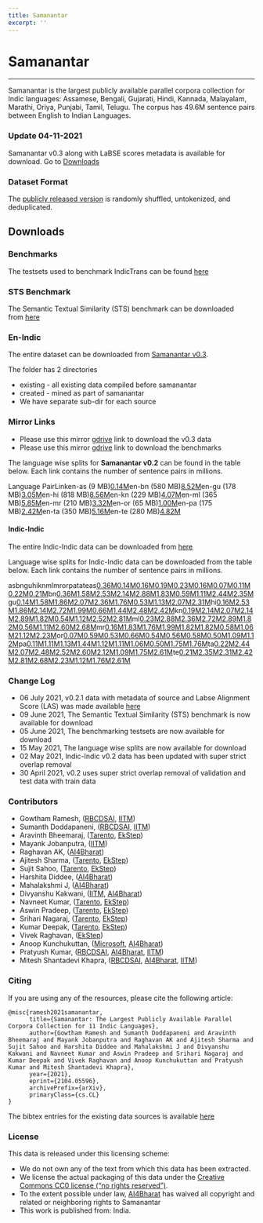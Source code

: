 ```yaml
---
title: Samanantar
excerpt: ''
---
```


# Samanantar

***

Samanantar is the largest publicly available parallel corpora collection for Indic languages: Assamese, Bengali, Gujarati, Hindi, Kannada, Malayalam, Marathi, Oriya, Punjabi, Tamil, Telugu. The corpus has 49.6M sentence pairs between English to Indian Languages.

### Update 04-11-2021

Samanantar v0.3 along with LaBSE scores metadata is available for download. Go to [Downloads](https://indicnlp.ai4bharat.org/samanantar/#downloads)

### Dataset Format

The [publicly released version](https://indicnlp.ai4bharat.org/samanantar/#downloads) is randomly shuffled, untokenized, and deduplicated.

## Downloads

### Benchmarks

The testsets used to benchmark IndicTrans can be found [here](https://storage.googleapis.com/samanantar-public/benchmarks.zip)

### STS Benchmark

The Semantic Textual Similarity (STS) benchmark can be downloaded from [here](https://storage.googleapis.com/samanantar-public/human\_annotations.tsv)

### En-Indic

The entire dataset can be downloaded from [Samanantar v0.3](https://storage.googleapis.com/samanantar-public/V0.3/source\_wise\_splits.zip).

The folder has 2 directories

*   existing - all existing data compiled before samanantar
*   created - mined as part of samanantar
*   We have separate sub-dir for each source

### Mirror Links

*   Please use this mirror [gdrive](https://drive.google.com/file/d/1xrD9bL78mbxpp-DdOw1EHhz1nzin\_6dX/view?usp=sharing) link to download the v0.3 data
*   Please use this mirror [gdrive](https://drive.google.com/drive/folders/1hR-8Mc7qQWsZAC-cw-nUqG8\_OCqCdq-b?usp=sharing) link to download the benchmarks

The language wise splits for **Samanantar v0.2** can be found in the table below. Each link contains the number of sentence pairs in millions.

Language PairLinken-as (9 MB)[0.14M](https://storage.googleapis.com/samanantar-public/V0.2/data/en2indic/en-as.zip)en-bn (580 MB)[8.52M](https://storage.googleapis.com/samanantar-public/V0.2/data/en2indic/en-bn.zip)en-gu (178 MB)[3.05M](https://storage.googleapis.com/samanantar-public/V0.2/data/en2indic/en-gu.zip)en-hi (818 MB)[8.56M](https://storage.googleapis.com/samanantar-public/V0.2/data/en2indic/en-hi.zip)en-kn (229 MB)[4.07M](https://storage.googleapis.com/samanantar-public/V0.2/data/en2indic/en-kn.zip)en-ml (365 MB)[5.85M](https://storage.googleapis.com/samanantar-public/V0.2/data/en2indic/en-ml.zip)en-mr (210 MB)[3.32M](https://storage.googleapis.com/samanantar-public/V0.2/data/en2indic/en-mr.zip)en-or (65 MB)[1.00M](https://storage.googleapis.com/samanantar-public/V0.2/data/en2indic/en-or.zip)en-pa (175 MB)[2.42M](https://storage.googleapis.com/samanantar-public/V0.2/data/en2indic/en-pa.zip)en-ta (350 MB)[5.16M](https://storage.googleapis.com/samanantar-public/V0.2/data/en2indic/en-ta.zip)en-te (280 MB)[4.82M](https://storage.googleapis.com/samanantar-public/V0.2/data/en2indic/en-te.zip)

#### Indic-Indic

The entire Indic-Indic data can be downloaded from [here](https://storage.googleapis.com/samanantar-public/V0.2/data/indic2indic/indic2indic.zip)

Language wise splits for Indic-Indic data can be downloaded from the table below. Each link contains the number of sentence pairs in millions.

asbnguhiknmlmrorpatateas[0.36M](https://storage.googleapis.com/samanantar-public/V0.2/data/indic2indic/as-bn.zip)[0.14M](https://storage.googleapis.com/samanantar-public/V0.2/data/indic2indic/as-gu.zip)[0.16M](https://storage.googleapis.com/samanantar-public/V0.2/data/indic2indic/as-hi.zip)[0.19M](https://storage.googleapis.com/samanantar-public/V0.2/data/indic2indic/as-kn.zip)[0.23M](https://storage.googleapis.com/samanantar-public/V0.2/data/indic2indic/as-ml.zip)[0.16M](https://storage.googleapis.com/samanantar-public/V0.2/data/indic2indic/as-mr.zip)[0.07M](https://storage.googleapis.com/samanantar-public/V0.2/data/indic2indic/as-or.zip)[0.11M](https://storage.googleapis.com/samanantar-public/V0.2/data/indic2indic/as-pa.zip)[0.22M](https://storage.googleapis.com/samanantar-public/V0.2/data/indic2indic/as-ta.zip)[0.21M](https://storage.googleapis.com/samanantar-public/V0.2/data/indic2indic/as-te.zip)bn[0.36M](https://storage.googleapis.com/samanantar-public/V0.2/data/indic2indic/as-bn.zip)[1.58M](https://storage.googleapis.com/samanantar-public/V0.2/data/indic2indic/bn-gu.zip)[2.53M](https://storage.googleapis.com/samanantar-public/V0.2/data/indic2indic/bn-hi.zip)[2.14M](https://storage.googleapis.com/samanantar-public/V0.2/data/indic2indic/bn-kn.zip)[2.88M](https://storage.googleapis.com/samanantar-public/V0.2/data/indic2indic/bn-ml.zip)[1.83M](https://storage.googleapis.com/samanantar-public/V0.2/data/indic2indic/bn-mr.zip)[0.59M](https://storage.googleapis.com/samanantar-public/V0.2/data/indic2indic/bn-or.zip)[1.11M](https://storage.googleapis.com/samanantar-public/V0.2/data/indic2indic/bn-pa.zip)[2.44M](https://storage.googleapis.com/samanantar-public/V0.2/data/indic2indic/bn-ta.zip)[2.35M](https://storage.googleapis.com/samanantar-public/V0.2/data/indic2indic/bn-te.zip)gu[0.14M](https://storage.googleapis.com/samanantar-public/V0.2/data/indic2indic/as-gu.zip)[1.58M](https://storage.googleapis.com/samanantar-public/V0.2/data/indic2indic/bn-gu.zip)[1.86M](https://storage.googleapis.com/samanantar-public/V0.2/data/indic2indic/bn-hi.zip)[2.07M](https://storage.googleapis.com/samanantar-public/V0.2/data/indic2indic/bn-kn.zip)[2.36M](https://storage.googleapis.com/samanantar-public/V0.2/data/indic2indic/bn-ml.zip)[1.76M](https://storage.googleapis.com/samanantar-public/V0.2/data/indic2indic/bn-mr.zip)[0.53M](https://storage.googleapis.com/samanantar-public/V0.2/data/indic2indic/bn-or.zip)[1.13M](https://storage.googleapis.com/samanantar-public/V0.2/data/indic2indic/bn-pa.zip)[2.07M](https://storage.googleapis.com/samanantar-public/V0.2/data/indic2indic/bn-ta.zip)[2.31M](https://storage.googleapis.com/samanantar-public/V0.2/data/indic2indic/bn-te.zip)hi[0.16M](https://storage.googleapis.com/samanantar-public/V0.2/data/indic2indic/as-hi.zip)[2.53M](https://storage.googleapis.com/samanantar-public/V0.2/data/indic2indic/bn-hi.zip)[1.86M](https://storage.googleapis.com/samanantar-public/V0.2/data/indic2indic/gu-hi.zip)[2.14M](https://storage.googleapis.com/samanantar-public/V0.2/data/indic2indic/hi-kn.zip)[2.72M](https://storage.googleapis.com/samanantar-public/V0.2/data/indic2indic/hi-ml.zip)[1.99M](https://storage.googleapis.com/samanantar-public/V0.2/data/indic2indic/hi-mr.zip)[0.66M](https://storage.googleapis.com/samanantar-public/V0.2/data/indic2indic/hi-or.zip)[1.44M](https://storage.googleapis.com/samanantar-public/V0.2/data/indic2indic/hi-pa.zip)[2.48M](https://storage.googleapis.com/samanantar-public/V0.2/data/indic2indic/hi-ta.zip)[2.42M](https://storage.googleapis.com/samanantar-public/V0.2/data/indic2indic/hi-te.zip)kn[0.19M](https://storage.googleapis.com/samanantar-public/V0.2/data/indic2indic/as-kn.zip)[2.14M](https://storage.googleapis.com/samanantar-public/V0.2/data/indic2indic/bn-kn.zip)[2.07M](https://storage.googleapis.com/samanantar-public/V0.2/data/indic2indic/gu-kn.zip)[2.14M](https://storage.googleapis.com/samanantar-public/V0.2/data/indic2indic/hi-kn.zip)[2.89M](https://storage.googleapis.com/samanantar-public/V0.2/data/indic2indic/kn-ml.zip)[1.82M](https://storage.googleapis.com/samanantar-public/V0.2/data/indic2indic/kn-mr.zip)[0.54M](https://storage.googleapis.com/samanantar-public/V0.2/data/indic2indic/kn-or.zip)[1.12M](https://storage.googleapis.com/samanantar-public/V0.2/data/indic2indic/kn-pa.zip)[2.52M](https://storage.googleapis.com/samanantar-public/V0.2/data/indic2indic/kn-ta.zip)[2.81M](https://storage.googleapis.com/samanantar-public/V0.2/data/indic2indic/kn-te.zip)ml[0.23M](https://storage.googleapis.com/samanantar-public/V0.2/data/indic2indic/as-ml.zip)[2.88M](https://storage.googleapis.com/samanantar-public/V0.2/data/indic2indic/bn-ml.zip)[2.36M](https://storage.googleapis.com/samanantar-public/V0.2/data/indic2indic/gu-ml.zip)[2.72M](https://storage.googleapis.com/samanantar-public/V0.2/data/indic2indic/hi-ml.zip)[2.89M](https://storage.googleapis.com/samanantar-public/V0.2/data/indic2indic/kn-ml.zip)[1.82M](https://storage.googleapis.com/samanantar-public/V0.2/data/indic2indic/ml-mr.zip)[0.56M](https://storage.googleapis.com/samanantar-public/V0.2/data/indic2indic/ml-or.zip)[1.11M](https://storage.googleapis.com/samanantar-public/V0.2/data/indic2indic/ml-pa.zip)[2.60M](https://storage.googleapis.com/samanantar-public/V0.2/data/indic2indic/ml-ta.zip)[2.68M](https://storage.googleapis.com/samanantar-public/V0.2/data/indic2indic/ml-te.zip)mr[0.16M](https://storage.googleapis.com/samanantar-public/V0.2/data/indic2indic/as-mr.zip)[1.83M](https://storage.googleapis.com/samanantar-public/V0.2/data/indic2indic/bn-mr.zip)[1.76M](https://storage.googleapis.com/samanantar-public/V0.2/data/indic2indic/gu-mr.zip)[1.99M](https://storage.googleapis.com/samanantar-public/V0.2/data/indic2indic/hi-mr.zip)[1.82M](https://storage.googleapis.com/samanantar-public/V0.2/data/indic2indic/kn-mr.zip)[1.82M](https://storage.googleapis.com/samanantar-public/V0.2/data/indic2indic/ml-mr.zip)[0.58M](https://storage.googleapis.com/samanantar-public/V0.2/data/indic2indic/mr-or.zip)[1.06M](https://storage.googleapis.com/samanantar-public/V0.2/data/indic2indic/mr-pa.zip)[21.12M](https://storage.googleapis.com/samanantar-public/V0.2/data/indic2indic/mr-ta.zip)[2.23M](https://storage.googleapis.com/samanantar-public/V0.2/data/indic2indic/mr-te.zip)or[0.07M](https://storage.googleapis.com/samanantar-public/V0.2/data/indic2indic/as-or.zip)[0.59M](https://storage.googleapis.com/samanantar-public/V0.2/data/indic2indic/bn-or.zip)[0.53M](https://storage.googleapis.com/samanantar-public/V0.2/data/indic2indic/gu-or.zip)[0.66M](https://storage.googleapis.com/samanantar-public/V0.2/data/indic2indic/hi-or.zip)[0.54M](https://storage.googleapis.com/samanantar-public/V0.2/data/indic2indic/kn-or.zip)[0.56M](https://storage.googleapis.com/samanantar-public/V0.2/data/indic2indic/ml-or.zip)[0.58M](https://storage.googleapis.com/samanantar-public/V0.2/data/indic2indic/mr-or.zip)[0.50M](https://storage.googleapis.com/samanantar-public/V0.2/data/indic2indic/or-pa.zip)[1.09M](https://storage.googleapis.com/samanantar-public/V0.2/data/indic2indic/or-ta.zip)[1.12M](https://storage.googleapis.com/samanantar-public/V0.2/data/indic2indic/or-te.zip)pa[0.11M](https://storage.googleapis.com/samanantar-public/V0.2/data/indic2indic/as-pa.zip)[1.11M](https://storage.googleapis.com/samanantar-public/V0.2/data/indic2indic/bn-pa.zip)[1.13M](https://storage.googleapis.com/samanantar-public/V0.2/data/indic2indic/gu-pa.zip)[1.44M](https://storage.googleapis.com/samanantar-public/V0.2/data/indic2indic/hi-pa.zip)[1.12M](https://storage.googleapis.com/samanantar-public/V0.2/data/indic2indic/kn-pa.zip)[1.11M](https://storage.googleapis.com/samanantar-public/V0.2/data/indic2indic/ml-pa.zip)[1.06M](https://storage.googleapis.com/samanantar-public/V0.2/data/indic2indic/mr-pa.zip)[0.50M](https://storage.googleapis.com/samanantar-public/V0.2/data/indic2indic/or-pa.zip)[1.75M](https://storage.googleapis.com/samanantar-public/V0.2/data/indic2indic/pa-ta.zip)[1.76M](https://storage.googleapis.com/samanantar-public/V0.2/data/indic2indic/pa-te.zip)ta[0.22M](https://storage.googleapis.com/samanantar-public/V0.2/data/indic2indic/as-ta.zip)[2.44M](https://storage.googleapis.com/samanantar-public/V0.2/data/indic2indic/bn-ta.zip)[2.07M](https://storage.googleapis.com/samanantar-public/V0.2/data/indic2indic/gu-ta.zip)[2.48M](https://storage.googleapis.com/samanantar-public/V0.2/data/indic2indic/hi-ta.zip)[2.52M](https://storage.googleapis.com/samanantar-public/V0.2/data/indic2indic/kn-ta.zip)[2.60M](https://storage.googleapis.com/samanantar-public/V0.2/data/indic2indic/ml-ta.zip)[2.12M](https://storage.googleapis.com/samanantar-public/V0.2/data/indic2indic/mr-ta.zip)[1.09M](https://storage.googleapis.com/samanantar-public/V0.2/data/indic2indic/or-ta.zip)[1.75M](https://storage.googleapis.com/samanantar-public/V0.2/data/indic2indic/pa-ta.zip)[2.61M](https://storage.googleapis.com/samanantar-public/V0.2/data/indic2indic/ta-te.zip)te[0.21M](https://storage.googleapis.com/samanantar-public/V0.2/data/indic2indic/as-te.zip)[2.35M](https://storage.googleapis.com/samanantar-public/V0.2/data/indic2indic/bn-te.zip)[2.31M](https://storage.googleapis.com/samanantar-public/V0.2/data/indic2indic/gu-te.zip)[2.42M](https://storage.googleapis.com/samanantar-public/V0.2/data/indic2indic/hi-te.zip)[2.81M](https://storage.googleapis.com/samanantar-public/V0.2/data/indic2indic/kn-te.zip)[2.68M](https://storage.googleapis.com/samanantar-public/V0.2/data/indic2indic/ml-te.zip)[2.23M](https://storage.googleapis.com/samanantar-public/V0.2/data/indic2indic/mr-te.zip)[1.12M](https://storage.googleapis.com/samanantar-public/V0.2/data/indic2indic/or-te.zip)[1.76M](https://storage.googleapis.com/samanantar-public/V0.2/data/indic2indic/pa-te.zip)[2.61M](https://storage.googleapis.com/samanantar-public/V0.2/data/indic2indic/ta-te.zip)

### Change Log

*   06 July 2021, v0.2.1 data with metadata of source and Labse Alignment Score (LAS) was made available [here](https://storage.googleapis.com/samanantar-public/V0.2/data/en2indic/samanantar\_v0.2\_las.zip)
*   09 June 2021, The Semantic Textual Similarity (STS) benchmark is now available for download
*   05 June 2021, The benchmarking testsets are now available for download
*   15 May 2021, The language wise splits are now available for download
*   02 May 2021, Indic-Indic v0.2 data has been updated with super strict overlap removal
*   30 April 2021, v0.2 uses super strict overlap removal of validation and test data with train data

### Contributors

*   Gowtham Ramesh, ([RBCDSAI](https://rbcdsai.iitm.ac.in/), [IITM](https://www.iitm.ac.in/))
*   Sumanth Doddapaneni, ([RBCDSAI](https://rbcdsai.iitm.ac.in/), [IITM](https://www.iitm.ac.in/))
*   Aravinth Bheemaraj, ([Tarento](https://www.linkedin.com/company/tarento-group/), [EkStep](https://ekstep.in/))
*   Mayank Jobanputra, ([IITM](https://www.iitm.ac.in/))
*   Raghavan AK, ([AI4Bharat](https://ai4bharat.org/))
*   Ajitesh Sharma, ([Tarento](https://www.linkedin.com/company/tarento-group/), [EkStep](https://ekstep.in/))
*   Sujit Sahoo, ([Tarento](https://www.linkedin.com/company/tarento-group/), [EkStep](https://ekstep.in/))
*   Harshita Diddee, ([AI4Bharat](https://ai4bharat.org/))
*   Mahalakshmi J, ([AI4Bharat](https://ai4bharat.org/))
*   Divyanshu Kakwani, ([IITM](https://www.iitm.ac.in/), [AI4Bharat](https://ai4bharat.org/))
*   Navneet Kumar, ([Tarento](https://www.linkedin.com/company/tarento-group/), [EkStep](https://ekstep.in/))
*   Aswin Pradeep, ([Tarento](https://www.linkedin.com/company/tarento-group/), [EkStep](https://ekstep.in/))
*   Srihari Nagaraj, ([Tarento](https://www.linkedin.com/company/tarento-group/), [EkStep](https://ekstep.in/))
*   Kumar Deepak, ([Tarento](https://www.linkedin.com/company/tarento-group/), [EkStep](https://ekstep.in/))
*   Vivek Raghavan, ([EkStep](https://ekstep.in/))
*   Anoop Kunchukuttan, ([Microsoft](https://www.microsoft.com/en-in/), [AI4Bharat](https://ai4bharat.org/))
*   Pratyush Kumar, ([RBCDSAI](https://rbcdsai.iitm.ac.in/), [AI4Bharat](https://ai4bharat.org/), [IITM](https://www.iitm.ac.in/))
*   Mitesh Shantadevi Khapra, ([RBCDSAI](https://rbcdsai.iitm.ac.in/), [AI4Bharat](https://ai4bharat.org/), [IITM](https://www.iitm.ac.in/))

### Citing

If you are using any of the resources, please cite the following article:

```
@misc{ramesh2021samanantar,
      title={Samanantar: The Largest Publicly Available Parallel Corpora Collection for 11 Indic Languages}, 
      author={Gowtham Ramesh and Sumanth Doddapaneni and Aravinth Bheemaraj and Mayank Jobanputra and Raghavan AK and Ajitesh Sharma and Sujit Sahoo and Harshita Diddee and Mahalakshmi J and Divyanshu Kakwani and Navneet Kumar and Aswin Pradeep and Srihari Nagaraj and Kumar Deepak and Vivek Raghavan and Anoop Kunchukuttan and Pratyush Kumar and Mitesh Shantadevi Khapra},
      year={2021},
      eprint={2104.05596},
      archivePrefix={arXiv},
      primaryClass={cs.CL}
}

```

The bibtex entries for the existing data sources is available [here](https://indicnlp.ai4bharat.org/papers/samanantar-existing-data.bib)

### License




This data is released under this licensing scheme:

*   We do not own any of the text from which this data has been extracted.
*   We license the actual packaging of this data under the [Creative Commons CC0 license (“no rights reserved”)](http://creativecommons.org/publicdomain/zero/1.0).
*   To the extent possible under law, [AI4Bharat](https://indicnlp.ai4bharat.org/samanantar/) has waived all copyright and related or neighboring rights to Samanantar
*   This work is published from: India.



